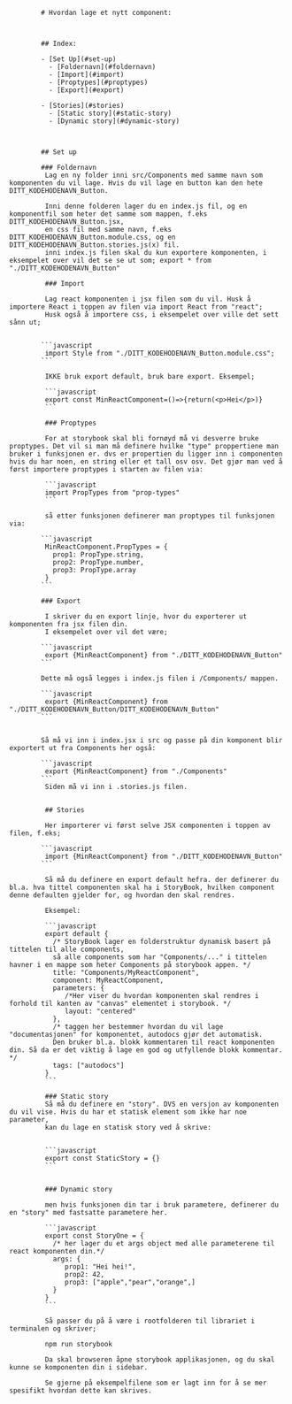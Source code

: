             # Hvordan lage et nytt component:



            ## Index:

            - [Set Up](#set-up)
              - [Foldernavn](#foldernavn)
              - [Import](#import)
              - [Proptypes](#proptypes)
              - [Export](#export)

            - [Stories](#stories)
              - [Static story](#static-story)
              - [Dynamic story](#dynamic-story)



            ## Set up

            ### Foldernavn
             Lag en ny folder inni src/Components med samme navn som komponenten du vil lage. Hvis du vil lage en button kan den hete DITT_KODEHODENAVN_Button.

             Inni denne folderen lager du en index.js fil, og en komponentfil som heter det samme som mappen, f.eks DITT_KODEHODENAVN_Button.jsx,
             en css fil med samme navn, f.eks DITT_KODEHODENAVN_Button.module.css, og en DITT_KODEHODENAVN_Button.stories.js(x) fil.
             inni index.js filen skal du kun exportere komponenten, i eksempelet over vil det se se ut som; export * from "./DITT_KODEHODENAVN_Button"

             ### Import

             Lag react komponenten i jsx filen som du vil. Husk å importere React i toppen av filen via import React from "react";
             Husk også å importere css, i eksempelet over ville det sett sånn ut;


            ```javascript
             import Style from "./DITT_KODEHODENAVN_Button.module.css";
            ```

             IKKE bruk export default, bruk bare export. Eksempel;

             ```javascript
             export const MinReactComponent=()=>{return(<p>Hei</p>)}
             ```

             ### Proptypes

             For at storybook skal bli fornøyd må vi desverre bruke proptypes. Det vil si man må definere hvilke "type" proppertiene man bruker i funksjonen er. dvs er propertien du ligger inn i componenten hvis du har noen, en string eller et tall osv osv. Det gjør man ved å først importere proptypes i starten av filen via:

             ```javascript
             import PropTypes from "prop-types"
             ```

             så etter funksjonen definerer man proptypes til funksjonen via:

            ```javascript
             MinReactComponent.PropTypes = {
               prop1: PropType.string,
               prop2: PropType.number,
               prop3: PropType.array
             }
            ```

            ### Export

             I skriver du en export linje, hvor du exporterer ut komponenten fra jsx filen din.
             I eksempelet over vil det være;

            ```javascript
             export {MinReactComponent} from "./DITT_KODEHODENAVN_Button"
            ```

            Dette må også legges i index.js filen i /Components/ mappen.

            ```javascript
             export {MinReactComponent} from "./DITT_KODEHODENAVN_Button/DITT_KODEHODENAVN_Button"
            ```


            Så må vi inn i index.jsx i src og passe på din komponent blir exportert ut fra Components her også:

            ```javascript
             export {MinReactComponent} from "./Components"
            ```
             Siden må vi inn i .stories.js filen.


             ## Stories

             Her importerer vi først selve JSX componenten i toppen av filen, f.eks;

            ```javascript
             import {MinReactComponent} from "./DITT_KODEHODENAVN_Button"
            ```

             Så må du definere en export default hefra. der definerer du bl.a. hva tittel componenten skal ha i StoryBook, hvilken component denne defaulten gjelder for, og hvordan den skal rendres.

             Eksempel:

             ```javascript
             export default {
               /* StoryBook lager en folderstruktur dynamisk basert på tittelen til alle components,
               så alle components som har "Components/..." i tittelen havner i en mappe som heter Components på storybook appen. */
               title: "Components/MyReactComponent",
               component: MyReactComponent,
               parameters: {
                  /*Her viser du hvordan komponenten skal rendres i forhold til kanten av "canvas" elementet i storybook. */
                  layout: "centered"
               },
               /* taggen her bestemmer hvordan du vil lage "documentasjonen" for komponentet, autodocs gjør det automatisk.
               Den bruker bl.a. blokk kommentaren til react komponenten din. Så da er det viktig å lage en god og utfyllende blokk kommentar. */
               tags: ["autodocs"]
             }
             ```

             ### Static story
             Så må du definere en "story". DVS en versjon av komponenten du vil vise. Hvis du har et statisk element som ikke har noe parameter,
             kan du lage en statisk story ved å skrive:


             ```javascript
             export const StaticStory = {}
             ```


             ### Dynamic story

             men hvis funksjonen din tar i bruk parametere, definerer du en "story" med fastsatte parametere her.

             ```javascript
             export const StoryOne = {
               /* her lager du et args object med alle parameterene til react komponenten din.*/
               args: {
                  prop1: "Hei hei!",
                  prop2: 42,
                  prop3: ["apple","pear","orange",]
               }
             }
             ```

             Så passer du på å være i rootfolderen til librariet i terminalen og skriver;

             npm run storybook

             Da skal browseren åpne storybook applikasjonen, og du skal kunne se komponenten din i sidebar.

             Se gjerne på eksempelfilene som er lagt inn for å se mer spesifikt hvordan dette kan skrives.
